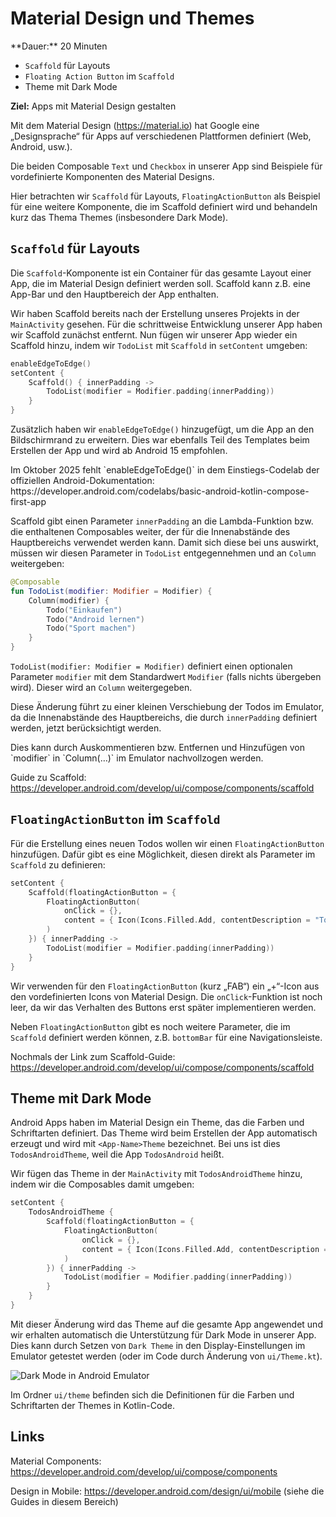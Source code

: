 
# Material Design und Themes

<Callout>
  **Dauer:** 20 Minuten

  - `Scaffold` für Layouts
  - `Floating Action Button` im `Scaffold`
  - Theme mit Dark Mode

  **Ziel:** Apps mit Material Design gestalten
</Callout>

Mit dem Material Design (https://material.io) hat Google 
eine „Designsprache“ für Apps auf verschiedenen Plattformen 
definiert (Web, Android, usw.).

Die beiden Composable `Text` und `Checkbox` in unserer
App sind Beispiele für vordefinierte Komponenten des 
Material Designs. 

Hier betrachten wir `Scaffold` für Layouts, 
`FloatingActionButton` als Beispiel für eine weitere 
Komponente, die im Scaffold definiert wird und behandeln
kurz das Thema Themes (insbesondere Dark Mode).

## `Scaffold` für Layouts

Die `Scaffold`-Komponente ist ein Container für das
gesamte Layout einer App, die im Material Design 
definiert werden soll. Scaffold kann z.B. eine App-Bar
und den Hauptbereich der App enthalten.

Wir haben Scaffold bereits nach der Erstellung unseres
Projekts in der `MainActivity` gesehen. Für die
schrittweise Entwicklung unserer App haben wir Scaffold
zunächst entfernt. Nun fügen wir unserer App wieder ein 
Scaffold hinzu, indem wir `TodoList` mit `Scaffold` in
`setContent` umgeben:

```kotlin
enableEdgeToEdge()
setContent {
    Scaffold() { innerPadding ->
        TodoList(modifier = Modifier.padding(innerPadding))
    }
}
```

Zusätzlich haben wir `enableEdgeToEdge()` hinzugefügt,
um die App an den Bildschirmrand zu erweitern. Dies war ebenfalls Teil des Templates beim Erstellen der App und wird ab Android 15 empfohlen.

<Callout type="warning">
Im Oktober 2025 fehlt `enableEdgeToEdge()` in dem Einstiegs-Codelab der offiziellen Android-Dokumentation: https://developer.android.com/codelabs/basic-android-kotlin-compose-first-app
</Callout>

Scaffold gibt einen Parameter `innerPadding` an die
Lambda-Funktion bzw. die enthaltenen Composables weiter, 
der für die Innenabstände des Hauptbereichs verwendet
werden kann. Damit sich diese bei uns auswirkt, 
müssen wir diesen Parameter in `TodoList` entgegennehmen
und an `Column` weitergeben:

```kotlin
@Composable
fun TodoList(modifier: Modifier = Modifier) {
    Column(modifier) {
        Todo("Einkaufen")
        Todo("Android lernen")
        Todo("Sport machen")
    }
}
```

`TodoList(modifier: Modifier = Modifier)` definiert einen
optionalen Parameter `modifier` mit dem Standardwert
`Modifier` (falls nichts übergeben wird). Dieser wird an 
`Column` weitergegeben. 

Diese Änderung führt zu einer kleinen Verschiebung der
Todos im Emulator, da die Innenabstände des Hauptbereichs,
die durch `innerPadding` definiert werden, jetzt
berücksichtigt werden. 

<Callout>
Dies kann durch Auskommentieren bzw. Entfernen und Hinzufügen 
von `modifier` in `Column(…)` im Emulator nachvollzogen werden.
</Callout>

Guide zu Scaffold: https://developer.android.com/develop/ui/compose/components/scaffold

## `FloatingActionButton` im `Scaffold`

Für die Erstellung eines neuen Todos wollen wir einen
`FloatingActionButton` hinzufügen. Dafür gibt es eine Möglichkeit,
diesen direkt als Parameter im `Scaffold` zu definieren:

```kotlin
setContent {
    Scaffold(floatingActionButton = {
        FloatingActionButton(
            onClick = {},
            content = { Icon(Icons.Filled.Add, contentDescription = "Todo erstellen") }
        )
    }) { innerPadding ->
        TodoList(modifier = Modifier.padding(innerPadding))
    }
}
```

Wir verwenden für den `FloatingActionButton` (kurz „FAB“) ein 
„+“-Icon aus den vordefinierten Icons von Material Design. Die
`onClick`-Funktion ist noch leer, da wir das Verhalten des Buttons
erst später implementieren werden.

Neben `FloatingActionButton` gibt es noch weitere Parameter, die
im `Scaffold` definiert werden können, z.B. `bottomBar` für eine
Navigationsleiste.

Nochmals der Link zum Scaffold-Guide: https://developer.android.com/develop/ui/compose/components/scaffold

## Theme mit Dark Mode

Android Apps haben im Material Design ein Theme, das die
Farben und Schriftarten definiert. Das Theme wird beim 
Erstellen der App automatisch erzeugt und wird mit 
`<App-Name>Theme` bezeichnet. Bei uns ist dies `TodosAndroidTheme`,
weil die App `TodosAndroid` heißt. 

Wir fügen das Theme in der `MainActivity` mit `TodosAndroidTheme` 
hinzu, indem wir die Composables damit umgeben: 

```kotlin
setContent {
    TodosAndroidTheme {
        Scaffold(floatingActionButton = {
            FloatingActionButton(
                onClick = {},
                content = { Icon(Icons.Filled.Add, contentDescription = "Todo erstellen") }
            )
        }) { innerPadding ->
            TodoList(modifier = Modifier.padding(innerPadding))
        }
    }
}
```

Mit dieser Änderung wird das Theme auf die gesamte App angewendet und
wir erhalten automatisch die Unterstützung für Dark Mode in unserer
App. Dies kann durch Setzen von `Dark Theme` in den Display-Einstellungen
im Emulator getestet werden (oder im Code durch Änderung von `ui/Theme.kt`).

![Dark Mode in Android Emulator](/images/mobile/android/dark_light_mode.jpg)

Im Ordner `ui/theme` befinden sich die Definitionen für die
Farben und Schriftarten der Themes in Kotlin-Code. 

## Links

Material Components: https://developer.android.com/develop/ui/compose/components

Design in Mobile: https://developer.android.com/design/ui/mobile (siehe die Guides in diesem Bereich)